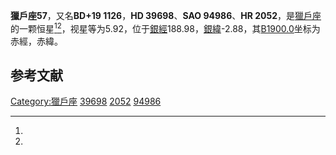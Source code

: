{{Starbox begin
| name = 獵戶座57
}}
{{Starbox observe
| epoch = [[J2000.0|J2000.0]]
| constell = [[獵戶座|獵戶座]]<ref name=SIMBAD>{{cite web
 | url=http://simbad.u-strasbg.fr/simbad/sim-id?Ident=HR+2052
 | title=Pulsating variable Star
 | publisher=Centre de Données astronomiques de Strasbourg
 | work=SIMBAD
 | accessdate=2012-07-13
 | archive-date=2021-05-16
 | archive-url=https://web.archive.org/web/20210516063319/https://simbad.u-strasbg.fr/simbad/sim-id?Ident=HR+2052
 | dead-url=no
 }}</ref><ref name=DATA>{{cite web
 | url=http://vizier.u-strasbg.fr/viz-bin/VizieR-5?-out.add=.&-source=5050&-corr=PK=HR&-out.max=9999&HR=2052
 | title=VizieR Detailed Page
 | accessdate=2012-07-13
 | archive-date=2016-03-05
 | archive-url=https://web.archive.org/web/20160305051942/http://vizier.u-strasbg.fr/viz-bin/VizieR-5?-out.add=.&-source=5050&-corr=PK=HR&-out.max=9999&HR=2052
 | dead-url=no
 }}</ref>
| 星官 = 
| ra = {{RA|5|54|56.7}}<ref name=SIMBAD /><ref name=DATA />
| dec = {{DEC|+19|44|59}}<ref name=SIMBAD /><ref name=DATA />
| appmag_v = 5.92<ref name=SIMBAD /><ref name=DATA />
}}
{{Starbox character
| class = B2V<ref name=SIMBAD /><ref name=DATA />
| b-v = -0.17<ref name=SIMBAD /><ref name=DATA />
| u-b = -0.74<ref name=SIMBAD /><ref name=DATA />
| r-i = <ref name=SIMBAD /><ref name=DATA />
| variable = 
}}
{{Starbox astrometry
| radial_v = -0.74
| prop_mo_ra = 7
| parallax = 
| p_error = 
}}
{{Starbox catalog
| names =BD+19 1126，[[SAO星表|SAO]] 94986，[[HD星表|HD]] 39698，[[HR星表|HR]] 2052}}
{{Starbox reference |Simbad=HR+2052}}
{{Starbox end}}

'''獵戶座57'''，又名'''BD+19 1126'''，'''HD 39698'''、'''SAO 94986'''、'''HR 2052'''，是[[獵戶座|獵戶座]]的一颗恒星<ref name=SIMBAD /><ref name=DATA />，视星等为5.92，位于[[銀道座標系|銀經]]188.98，[[銀道座標系|銀緯]]-2.88，其[[B1900.0|B1900.0]]坐标为赤經{{RA|5|49|1.4}}，赤緯{{DEC|+19|-2.88|49}}。

== 参考文献 ==
{{reflist}}

{{star-stub}}

{{獵戶座恒星}}
{{星官|司怪|4|6}}
[[Category:獵戶座|Category:獵戶座]]
[[Category:HD和HDE天體|39698]]
[[Category:HR天體|2052]]
[[Category:SAO天體|94986]]